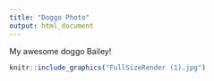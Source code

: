 ```yaml
---
title: "Doggo Photo"
output: html_document
---
```


My awesome doggo Bailey!

```r
knitr::include_graphics("FullSizeRender (1).jpg")
```


